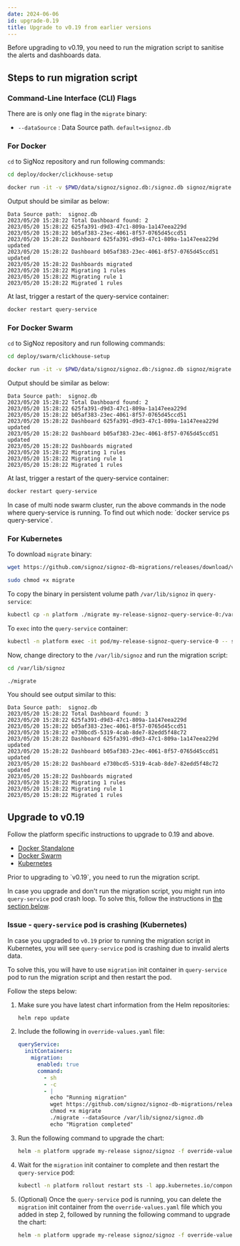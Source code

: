 ```yaml
---
date: 2024-06-06
id: upgrade-0.19
title: Upgrade to v0.19 from earlier versions
---
```



Before upgrading to v0.19, you need to run the migration script to sanitise the alerts and dashboards data.

## Steps to run migration script

### Command-Line Interface (CLI) Flags

There are is only one flag in the `migrate` binary:

- `--dataSource` : Data Source path. `default=signoz.db`

### For Docker

`cd` to SigNoz repository and run following commands:

```bash
cd deploy/docker/clickhouse-setup

docker run -it -v $PWD/data/signoz/signoz.db:/signoz.db signoz/migrate:0.19
```

Output should be similar as below:

```
Data Source path:  signoz.db
2023/05/20 15:28:22 Total Dashboard found: 2
2023/05/20 15:28:22 625fa391-d9d3-47c1-809a-1a147eea229d
2023/05/20 15:28:22 b05af383-23ec-4061-8f57-0765d45ccd51
2023/05/20 15:28:22 Dashboard 625fa391-d9d3-47c1-809a-1a147eea229d updated
2023/05/20 15:28:22 Dashboard b05af383-23ec-4061-8f57-0765d45ccd51 updated
2023/05/20 15:28:22 Dashboards migrated
2023/05/20 15:28:22 Migrating 1 rules
2023/05/20 15:28:22 Migrating rule 1
2023/05/20 15:28:22 Migrated 1 rules
```

At last, trigger a restart of the query-service container:

```bash
docker restart query-service
```

### For Docker Swarm

`cd` to SigNoz repository and run following commands:

```bash
cd deploy/swarm/clickhouse-setup

docker run -it -v $PWD/data/signoz/signoz.db:/signoz.db signoz/migrate:0.19
```

Output should be similar as below:

```
Data Source path:  signoz.db
2023/05/20 15:28:22 Total Dashboard found: 2
2023/05/20 15:28:22 625fa391-d9d3-47c1-809a-1a147eea229d
2023/05/20 15:28:22 b05af383-23ec-4061-8f57-0765d45ccd51
2023/05/20 15:28:22 Dashboard 625fa391-d9d3-47c1-809a-1a147eea229d updated
2023/05/20 15:28:22 Dashboard b05af383-23ec-4061-8f57-0765d45ccd51 updated
2023/05/20 15:28:22 Dashboards migrated
2023/05/20 15:28:22 Migrating 1 rules
2023/05/20 15:28:22 Migrating rule 1
2023/05/20 15:28:22 Migrated 1 rules
```

At last, trigger a restart of the query-service container:

```bash
docker restart query-service
```

<Admonition type="info">
In case of multi node swarm cluster, run the above commands in the node where
query-service is running. To find out which node: `docker service ps query-service`.
</Admonition>

### For Kubernetes

To download `migrate` binary:

```bash
wget https://github.com/signoz/signoz-db-migrations/releases/download/v0.19/migrate-v0.19-linux-amd64 -O migrate

sudo chmod +x migrate
```

To copy the binary in persistent volume path `/var/lib/signoz` in `query-service`:

```bash
kubectl cp -n platform ./migrate my-release-signoz-query-service-0:/var/lib/signoz/migrate
```

To `exec` into the `query-service` container:

```bash
kubectl -n platform exec -it pod/my-release-signoz-query-service-0 -- sh
```

Now, change directory to the `/var/lib/signoz` and run the migration script:

```bash
cd /var/lib/signoz

./migrate
```

You should see output similar to this:

```
Data Source path:  signoz.db
2023/05/20 15:28:22 Total Dashboard found: 3
2023/05/20 15:28:22 625fa391-d9d3-47c1-809a-1a147eea229d
2023/05/20 15:28:22 b05af383-23ec-4061-8f57-0765d45ccd51
2023/05/20 15:28:22 e730bcd5-5319-4cab-8de7-82edd5f48c72
2023/05/20 15:28:22 Dashboard 625fa391-d9d3-47c1-809a-1a147eea229d updated
2023/05/20 15:28:22 Dashboard b05af383-23ec-4061-8f57-0765d45ccd51 updated
2023/05/20 15:28:22 Dashboard e730bcd5-5319-4cab-8de7-82edd5f48c72 updated
2023/05/20 15:28:22 Dashboards migrated
2023/05/20 15:28:22 Migrating 1 rules
2023/05/20 15:28:22 Migrating rule 1
2023/05/20 15:28:22 Migrated 1 rules
```

## Upgrade to v0.19

Follow the platform specific instructions to upgrade to 0.19 and above.

- [Docker Standalone](https://signoz.io/docs/operate/migration/upgrade-standard/#docker-standalone)
- [Docker Swarm](https://signoz.io/docs/operate/migration/upgrade-standard/#docker-swarm-cluster)
- [Kubernetes](https://signoz.io/docs/operate/migration/upgrade-standard/#kubernetes-deployment)

<Admonition type="warning" >
Prior to upgrading to `v0.19`, you need to run the migration script.

In case you upgrade and don't run the migration script, you might run into
`query-service` pod crash loop. To solve this, follow the instructions
in [the section below](#issue---query-service-pod-is-crashing-kubernetes).
</Admonition>

### Issue - `query-service` pod is crashing (Kubernetes)

In case you upgraded to `v0.19` prior to running the migration script in Kubernetes,
you will see `query-service` pod is crashing due to invalid alerts data.

To solve this, you will have to use `migration` init container in
`query-service` pod to run the migration script and then restart the pod.

Follow the steps below:

1. Make sure you have latest chart information from the
    Helm repositories:

    ```bash
    helm repo update
    ```

2. Include the following in `override-values.yaml` file:

    ```yaml
    queryService:
      initContainers:
        migration:
          enabled: true
          command:
            - sh
            - -c
            - |
              echo "Running migration"
              wget https://github.com/signoz/signoz-db-migrations/releases/download/v0.19/migrate-v0.19-linux-amd64 -O migrate
              chmod +x migrate
              ./migrate --dataSource /var/lib/signoz/signoz.db
              echo "Migration completed"
    ```

3. Run the following command to upgrade the chart:

    ```bash
    helm -n platform upgrade my-release signoz/signoz -f override-values.yaml
    ```

4. Wait for the `migration` init container to complete and then restart
    the `query-service` pod:

    ```bash
    kubectl -n platform rollout restart sts -l app.kubernetes.io/component=query-service
    ```

5. (Optional) Once the `query-service` pod is running, you can delete the `migration`
    init container from the `override-values.yaml` file which you added in step 2,
    followed by running the following command to upgrade the chart:

    ```bash
    helm -n platform upgrade my-release signoz/signoz -f override-values.yaml
    ```
